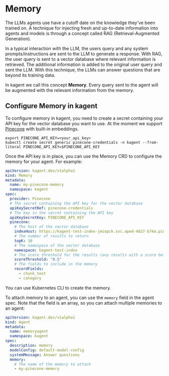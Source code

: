 # Memory

The LLMs agents use have a cutoff date on the knowledge they've been trained on. A technique for injecting fresh and up-to-date information into agents and models is through a concept called RAG (Retrieval-Augmented Generation).

In a typical interaction with the LLM, the users query and any system prompts/instructions are sent to the LLM to generate a response. With RAG, the user query is sent to a vector database where relevant information is retrieved. The additional information is added to the original user query and sent the LLM. With this technique, the LLMs can answer questions that are beyond its training data.

In kagent we call this concept **Memory**. Every query sent to the agent will be augmented with the relevant information from the memory. 

## Configure Memory in kagent

To configure memory in kagent, you need to create a secret containing your API key for the vector database you want to use. At the moment we support [Pinecone](https://www.pinecone.io/) with built-in embeddings.

```shell
export PINECONE_API_KEY=<your_api_key>
kubectl create secret generic pinecone-credentials -n kagent --from-literal PINECONE_API_KEY=$PINECONE_API_KEY
```

Once the API key is in place, you can use the Memory CRD to configure the memory for your agent. For example:

```yaml
apiVersion: kagent.dev/v1alpha1
kind: Memory
metadata:
  name: my-pinecone-memory
  namespace: kagent
spec:
  provider: Pinecone
  # The secret containing the API key for the vector database
  apiKeySecretRef: pinecone-credentials
  # The key in the secret containing the API key
  apiKeySecretKey: PINECONE_API_KEY
  pinecone:
    # The host of the vector database
    indexHost: https://kagent-test-index-jmiopck.svc.aped-4627-b74a.pinecone.io
    # The number of results to return
    topK: 10
    # The namespace of the vector database
    namespace: kagent-test-index
    # The score threshold for the results (any results with a score below this will be ignored)
    scoreThreshold: "0.5"
    # The fields to include in the memory
    recordFields:
      - chunk_text
      - category
```

You can use Kubernetes CLI to create the memory.

To attach memory to an agent, you can use the `memory` field in the agent spec. Note that the field is an array, so you can attach multiple memories to an agent:

```yaml
apiVersion: kagent.dev/v1alpha1
kind: Agent
metadata:
  name: memoryagent
  namespace: kagent
spec:
  description: memory
  modelConfig: default-model-config
  systemMessage: Answer questions
  memory:
    # The name of the memory to attach
    - my-pinecone-memory
```